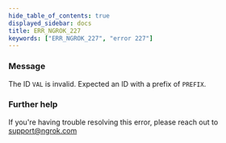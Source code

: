 ```yaml
---
hide_table_of_contents: true
displayed_sidebar: docs
title: ERR_NGROK_227
keywords: ["ERR_NGROK_227", "error 227"]
---
```


### Message

The ID `VAL` is invalid. Expected an ID with a prefix of `PREFIX`.

### Further help

If you're having trouble resolving this error, please reach out to [support@ngrok.com](mailto:support@ngrok.com?subject=Help%20with%20ERR_NGROK_227)
